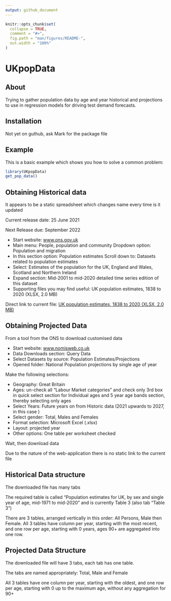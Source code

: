 ```yaml
---
output: github_document
---
```


<!-- README.md is generated from README.Rmd. Please edit that file -->

```r
knitr::opts_chunk$set(
  collapse = TRUE,
  comment = "#>",
  fig.path = "man/figures/README-",
  out.width = "100%"
)
```

# UKpopData

<!-- badges: start -->
<!-- badges: end -->

## About

Trying to gather population data by age and year historical and projections to use in regression models for driving test demand forecasts.


## Installation

Not yet on guthub, ask Mark for the package file



## Example

This is a basic example which shows you how to solve a common problem:

```r
library(UKpopData)
get_pop_data()
```



## Obtaining Historical data

It appears to be a static spreadsheet which changes name every time is it updated

Current release date: 25 June 2021  

Next Release due: September 2022

- Start website: [www.ons.gov.uk](https://www.ons.gov.uk) 
- Main menu: People, population and community Dropdown option: Population and migration
- In this section option: Population estimates Scroll down to: Datasets related to population estimates
- Select: Estimates of the population for the UK, England and Wales, Scotland and Northern Ireland
- Expand section: Mid-2001 to mid-2020 detailed time series edition of this dataset
- Supporting files you may find useful: UK population estimates, 1838 to 2020 (XLSX, 2.0 MB)

Direct link to current file: [UK population estimates, 1838 to 2020 (XLSX, 2.0 MB)](https://www.ons.gov.uk/file?uri=/peoplepopulationandcommunity/populationandmigration/populationestimates/datasets/populationestimatesforukenglandandwalesscotlandandnorthernireland/mid2001tomid2020detailedtimeseries/ukpopulationestimates18382020.xlsx)

## Obtaining Projected Data

From a tool from the ONS to download customised data

- Start website: [www.nomisweb.co.uk](https://www.nomisweb.co.uk)
- Data Downloads section: Query Data
- Select Datasets by source: Population Estimates/Projections
- Opened folder: National Population projections by single age of year


Make the following selections:

- Geography: Great Britain
- Ages: un-check all "Labour Market categories" and check only 3rd box in quick select section for Individual ages and 5 year age bands section, thereby selecting only ages 
- Select Years: Future years on from Historic data (2021 upwards to 2027, in this case )
- Select gender: Total, Males and Females
- Format selection: Microsoft Excel (.xlsx)
- Layout: projected year
- Other options: One table per worksheet checked

Wait,  then download data

Due to the nature of the web-application there is no static link to the current file

## Historical Data structure

The downloaded file has many tabs

The required table is called "Population estimates for UK, by sex and single year of age, mid-1971 to mid-2020" and is currently Table 3 (also tab "Table 3")

There are 3 tables, arranged vertically in this order: All Persons, Male then Female. All 3 tables have column per year, starting with the most recent, and one row per age, starting with 0 years, ages 90+ are aggregated into one row.


## Projected Data Structure

The downloaded file will have 3 tabs, each tab has one table.

The tabs are named appropriately: Total, Male and Female

All 3 tables have one column per year, starting with the oldest, and one row per age, starting with 0 up to the maximum age, without any aggregation for 90+
